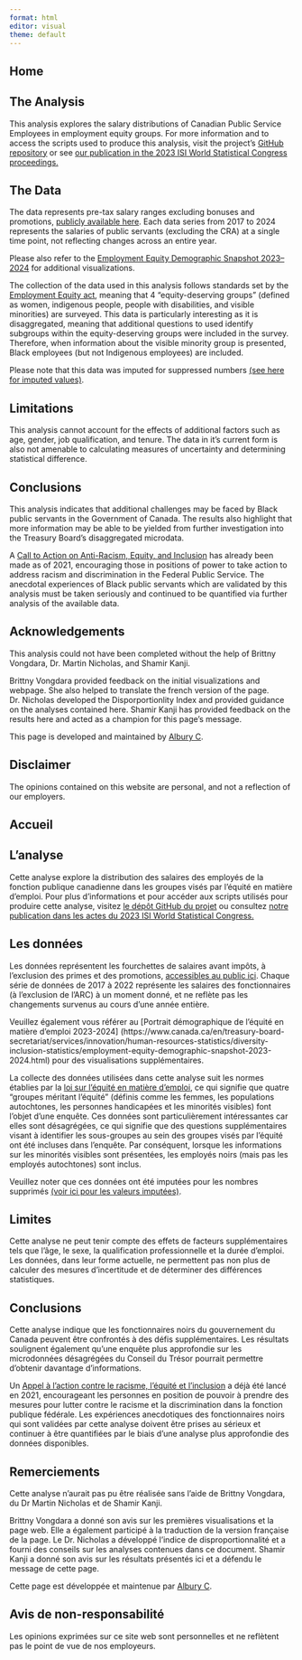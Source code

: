 ```yaml
---
format: html
editor: visual
theme: default
---
```


::: {.content-visible when-profile="english"}
# Home

## The Analysis

This analysis explores the salary distributions of Canadian Public Service Employees in employment equity groups. For more information and to access the scripts used to produce this analysis, visit the project's [GitHub repository](https://github.com/Employment-Equity/employment-equity.github.io) or see [our publication in the 2023 ISI World Statistical Congress proceedings.](https://www.isi2023.org/abstracts/submission/617/view/)

## The Data

The data represents pre-tax salary ranges excluding bonuses and promotions, [publicly available here](https://www.canada.ca/en/treasury-board-secretariat/services/innovation/human-resources-statistics/diversity-inclusion-statistics.html). Each data series from 2017 to 2024 represents the salaries of public servants (excluding the CRA) at a single time point, not reflecting changes across an entire year.

Please also refer to the [Employment Equity Demographic Snapshot 2023–2024](https://www.canada.ca/en/treasury-board-secretariat/services/innovation/human-resources-statistics/diversity-inclusion-statistics/employment-equity-demographic-snapshot-2023-2024.html) for additional visualizations.

The collection of the data used in this analysis follows standards set by the [Employment Equity act](https://laws-lois.justice.gc.ca/eng/acts/e-5.401/), meaning that 4 "equity-deserving groups" (defined as women, indigenous people, people with disabilities, and visible minorities) are surveyed. This data is particularly interesting as it is disaggregated, meaning that additional questions to used identify subgroups within the equity-deserving groups were included in the survey. Therefore, when information about the visible minority group is presented, Black employees (but not Indigenous employees) are included.

::: {.callout-note}
Please note that this data was imputed for suppressed numbers [(see here for imputed values)](supplementary_tables/imputation_estimates.csv).
:::

## Limitations

This analysis cannot account for the effects of additional factors such as age, gender, job qualification, and tenure. The data in it's current form is also not amenable to calculating measures of uncertainty and determining statistical difference.

## Conclusions

This analysis indicates that additional challenges may be faced by Black public servants in the Government of Canada. The results also highlight that more information may be able to be yielded from further investigation into the Treasury Board's disaggregated microdata.

A [Call to Action on Anti-Racism, Equity, and Inclusion](https://www.canada.ca/en/privy-council/corporate/clerk/call-to-action-anti-racism-equity-inclusion-federal-public-service.html) has already been made as of 2021, encouraging those in positions of power to take action to address racism and discrimination in the Federal Public Service. The anecdotal experiences of Black public servants which are validated by this analysis must be taken seriously and continued to be quantified via further analysis of the available data.

## Acknowledgements

This analysis could not have been completed without the help of Brittny Vongdara, Dr. Martin Nicholas, and Shamir Kanji.

Brittny Vongdara provided feedback on the initial visualizations and webpage. She also helped to translate the french version of the page. Dr. Nicholas developed the Disporportionlity Index and provided guidance on the analyses contained here. Shamir Kanji has provided feedback on the results here and acted as a champion for this page's message. 

This page is developed and maintained by [Albury C](alburycatalina.github.io). 


## Disclaimer

The opinions contained on this website are personal, and not a reflection of our employers.
:::

::: {.content-visible when-profile="french"}
# Accueil

## L’analyse

Cette analyse explore la distribution des salaires des employés de la fonction publique canadienne dans les groupes visés par l’équité en matière d’emploi. Pour plus d’informations et pour accéder aux scripts utilisés pour produire cette analyse, visitez [le dépôt GitHub du projet](dépôt%20GitHub%20du%20projet) ou consultez [notre publication dans les actes du 2023 ISI World Statistical Congress.](https://www.isi2023.org/abstracts/submission/617/view)

## Les données

Les données représentent les fourchettes de salaires avant impôts, à l’exclusion des primes et des promotions, [accessibles au public ici](https://www.canada.ca/en/treasury-board-secretariat/services/innovation/human-resources-statistics/diversity-inclusion-statistics.html). Chaque série de données de 2017 à 2022 représente les salaires des fonctionnaires (à l’exclusion de l’ARC) à un moment donné, et ne reflète pas les changements survenus au cours d’une année entière.

Veuillez également vous référer au [Portrait démographique de l'équité en matière d'emploi 2023-2024] (https://www.canada.ca/en/treasury-board-secretariat/services/innovation/human-resources-statistics/diversity-inclusion-statistics/employment-equity-demographic-snapshot-2023-2024.html) pour des visualisations supplémentaires.

La collecte des données utilisées dans cette analyse suit les normes établies par la [loi sur l’équité en matière d’emploi](https://laws-lois.justice.gc.ca/eng/acts/e-5.401/), ce qui signifie que quatre “groupes méritant l’équité” (définis comme les femmes, les populations autochtones, les personnes handicapées et les minorités visibles) font l’objet d’une enquête. Ces données sont particulièrement intéressantes car elles sont désagrégées, ce qui signifie que des questions supplémentaires visant à identifier les sous-groupes au sein des groupes visés par l’équité ont été incluses dans l’enquête. Par conséquent, lorsque les informations sur les minorités visibles sont présentées, les employés noirs (mais pas les employés autochtones) sont inclus.

::: {.callout-note}
Veuillez noter que ces données ont été imputées pour les nombres supprimés [(voir ici pour les valeurs imputées)](supplementary_tables/imputation_estimates.csv).
:::
## Limites

Cette analyse ne peut tenir compte des effets de facteurs supplémentaires tels que l’âge, le sexe, la qualification professionnelle et la durée d’emploi. Les données, dans leur forme actuelle, ne permettent pas non plus de calculer des mesures d’incertitude et de déterminer des différences statistiques.

## Conclusions

Cette analyse indique que les fonctionnaires noirs du gouvernement du Canada peuvent être confrontés à des défis supplémentaires. Les résultats soulignent également qu’une enquête plus approfondie sur les microdonnées désagrégées du Conseil du Trésor pourrait permettre d’obtenir davantage d’informations.

Un [Appel à l’action contre le racisme, l’équité et l’inclusion](https://www.canada.ca/en/privy-council/corporate/clerk/call-to-action-anti-racism-equity-inclusion-federal-public-service.html) a déjà été lancé en 2021, encourageant les personnes en position de pouvoir à prendre des mesures pour lutter contre le racisme et la discrimination dans la fonction publique fédérale. Les expériences anecdotiques des fonctionnaires noirs qui sont validées par cette analyse doivent être prises au sérieux et continuer à être quantifiées par le biais d’une analyse plus approfondie des données disponibles.

## Remerciements

Cette analyse n'aurait pas pu être réalisée sans l'aide de Brittny Vongdara, du Dr Martin Nicholas et de Shamir Kanji.

Brittny Vongdara a donné son avis sur les premières visualisations et la page web. Elle a également participé à la traduction de la version française de la page. Le Dr. Nicholas a développé l'indice de disproportionnalité et a fourni des conseils sur les analyses contenues dans ce document. Shamir Kanji a donné son avis sur les résultats présentés ici et a défendu le message de cette page. 

Cette page est développée et maintenue par [Albury C](alburycatalina.github.io). 

## Avis de non-responsabilité

Les opinions exprimées sur ce site web sont personnelles et ne reflètent pas le point de vue de nos employeurs.
:::
